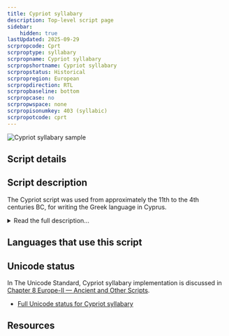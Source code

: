 ```yaml
---
title: Cypriot syllabary
description: Top-level script page
sidebar:
    hidden: true
lastUpdated: 2025-09-29
scrpropcode: Cprt
scrproptype: syllabary
scrpropname: Cypriot syllabary
scrpropshortname: Cypriot syllabary
scrpropstatus: Historical
scrpropregion: European
scrpropdirection: RTL
scrpropbaseline: bottom
scrpropcase: no
scrpropwspace: none
scrpropisonumkey: 403 (syllabic)
scrpropotcode: cprt
---
```



![Cypriot syllabary sample](../images/cprt-sample.png "From Wikipedia.")

## Script details

<ScriptDetails />

## Script description

The Cypriot script was used from approximately the 11th to the 4th centuries BC, for writing the Greek language in Cyprus.

<details>
<summary>Read the full description...</summary>It descended from the Linear A script, and is closely related to the Linear B script, but has no visual or structural relationship to the Greek alphabet. The script was used primarily for record keeping, not for literary purposes.

The Cypriot script was a syllabary, with each of fifty-six letters representing an open (CV) syllable. It was written from right to left without interword spacing. Voiced sounds were under-represented in the script, despite being distinctive in speech. For example, the _p_ series of letters (pa, pe, pi, po, pu) represented syllables beginning with both [p] and [b].

In order to represent syllables with a structure other than CV, for example, CCV, CVC or CVV (diphthongs), certain spelling conventions were implemented. Consonant clusters were written using CV signs whose vowels agreed with the vowel of the whole syllable. So _bre_ was written using the signs be+re. In consonant clusters in which a nasal preceded another consonant, the nasal was not written. Closed CVC syllables were written using the _e_ series of sounds. In spoken Greek, only the consonants [n], [r], and [s] were used at the end of a word, so only the signs representing _ne_, _re_ and _se_ were written to close a syllable. Diphthongs were always written out, with the independent vowel signs representing the second part of the diphthong.

Word breaks were not indicated by spaces or any other means.
</details>

## Languages that use this script

<WsList script='Cprt' wsMax='5' />

## Unicode status

In The Unicode Standard, Cypriot syllabary implementation is discussed in [Chapter 8 Europe-II — Ancient and Other Scripts](https://www.unicode.org/versions/latest/core-spec/chapter-8/#G26417).

- [Full Unicode status for Cypriot syllabary](/scrlang/unicode/cprt-unicode)



## Resources

<ScriptResources detailSummary='seemore' />

